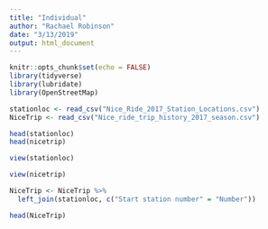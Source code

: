 ```yaml
---
title: "Individual"
author: "Rachael Robinson"
date: "3/13/2019"
output: html_document
---
```


```r
knitr::opts_chunk$set(echo = FALSE)
library(tidyverse)
library(lubridate)
library(OpenStreetMap)
```

```r
stationloc <- read_csv("Nice_Ride_2017_Station_Locations.csv")
NiceTrip <- read_csv("Nice_ride_trip_history_2017_season.csv")
```

```r
head(stationloc)
head(nicetrip)
```

```r
view(stationloc)

view(nicetrip)
```


```r
NiceTrip <- NiceTrip %>%
  left_join(stationloc, c("Start station number" = "Number"))
```


```r
head(NiceTrip)
```

